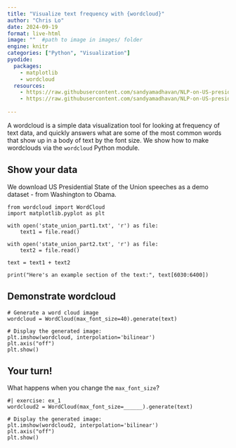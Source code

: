 ```yaml
---
title: "Visualize text frequency with {wordcloud}"
author: "Chris Lo"
date: 2024-09-19
format: live-html
image: ""  #path to image in images/ folder
engine: knitr
categories: ["Python", "Visualization"]
pyodide:
  packages:
    - matplotlib
    - wordcloud
  resources:
    - https://raw.githubusercontent.com/sandyamadhavan/NLP-on-US-presidential-speeches/refs/heads/master/state_union_part1.txt
    - https://raw.githubusercontent.com/sandyamadhavan/NLP-on-US-presidential-speeches/refs/heads/master/state_union_part2.txt
    
---
```


A wordcloud is a simple data visualization tool for looking at frequency of text data, and quickly answers what are some of the most common words that show up in a body of text by the font size. We show how to make wordclouds via the `wordcloud` Python module. 

## Show your data

We download US Presidential State of the Union speeches as a demo dataset - from Washington to Obama.

```pyodide
from wordcloud import WordCloud
import matplotlib.pyplot as plt

with open('state_union_part1.txt', 'r') as file:
    text1 = file.read()

with open('state_union_part2.txt', 'r') as file:
    text2 = file.read()

text = text1 + text2

print("Here's an example section of the text:", text[6030:6400])
```

## Demonstrate wordcloud

```pyodide
# Generate a word cloud image
wordcloud = WordCloud(max_font_size=40).generate(text)

# Display the generated image:
plt.imshow(wordcloud, interpolation='bilinear')
plt.axis("off")
plt.show()
```

## Your turn!

What happens when you change the `max_font_size`?

```pyodide
#| exercise: ex_1
wordcloud2 = WordCloud(max_font_size=______).generate(text)

# Display the generated image:
plt.imshow(wordcloud2, interpolation='bilinear')
plt.axis("off")
plt.show()
```